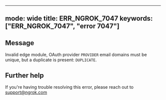 
---
mode: wide
title: ERR_NGROK_7047
keywords: ["ERR_NGROK_7047", "error 7047"]
---

## Message
Invalid edge module, OAuth provider `PROVIDER` email domains must be unique, but a duplicate is present: `DUPLICATE`.




## Further help
If you're having trouble resolving this error, please reach out to [support@ngrok.com](mailto:support@ngrok.com?subject=Help%20with%20ERR_NGROK_7047)

